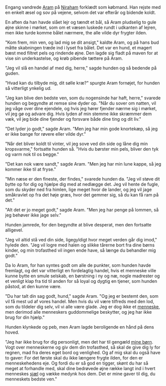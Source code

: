 {{title:Aram og hunden}}
{{author:Laura Holmegaard}}
{{timestamp:2011-01-21T11:03:34Z}}
{{copyright:Aram og hunden}}
Engang vandrede [[Aram]] på [[Niraham]] forklædt som købmand. Han rejste med en enkelt æsel og sov på vejene, selvom det var efterår og bidende koldt.

En aften da han havde slået lejr og tændt et bål, så Aram pludselig to gule øjne skinne i mørket, som om et væsen luskede rundt i udkanten af lejren, men ikke turde komme bålet nærmere, the alle vilde dyr frygter ilden.

"Kom frem, min ven, og lad mig se dit ansigt," kaldte Aram, og på hans bud måtte skabningen træde ind i lyset fra bålet. Det var en hund, et magert bæst med filtret pels og rindende øjne. Den lagde sig fladt på maven for at vise sin underkastelse, og krøb pibende tættere på Aram.

"Jeg vil slå en handel af med dig, herre," sagde hunden og så bedende på guden.

"Hvad kan du tilbyde mig, dit sølle kræ?" spurgte Aram fornøjet, for hunden så vitterligt ynkelig ud.

"Jeg kan blive den bedste ven, som du nogensinde har haft, herre," svarede hunden og begyndte at remse sine dyder op. "Når du sover om natten, vil jeg våge over dine ejendele, og hvis jeg hører fjender nærme sig i mørket, vil jeg gø og advare dig. Hvis lyden af min stemme ikke skræmmer dem væk, vil jeg bide dine fjender og forsvare både dine ting og dit liv."

"Det lyder jo godt," sagde Aram. "Men jeg har min gode knortekæp, så jeg er ikke bange for røvere eller vilde dyr."

"Når det bliver koldt til vinter, vil jeg sove ved din side og låne dig min kropsvarme," fortsatte hunden så. "Hvis du børster min pels, bliver den tyk og varm nok til os begge."

"Det kan nok være sandt," sagde Aram. "Men jeg har min lune kappe, så jeg kommer ikke til at fryse."

"Min næse er den fineste, der findes," svarede hunden da. "Jeg vil støve dit bytte op for dig og hjælpe dig med at nedlægge det. Jeg vil hente de fugle, som du skyder ned fra himlen, lige meget hvor de lander, og jeg vil jage småkravlet op fra det høje græs, hvor det gemmer sig, så du kan få ram på det."

"Alt det er jo meget godt," sagde Aram. "Men jeg har penge på lommen, så jeg behøver ikke jage selv."

Hunden jamrede, for den begyndte at blive desperat, men den fortsatte alligevel.

"Jeg vil altid stå ved din side, ligegyldigt hvor meget verden går dig imod," hylede den. "Jeg vil logre med halen og slikke tårerne bort fra dine børns kinder, og min trofasthed vil ingen ende have, så længe du behandler mig godt."

Da lo Aram, for han syntes godt om alle de punkter, som hunden havde fremlagt, og det var vitterligt en fordelagtig handel, hvis et menneske ville kunne bytte en smule selskab, en børstning i ny og næ, nogle madrester og et venligt klap fra tid til anden for så loyal og dygtig en tjener, som hunden påstod, at den kunne være.

"Du har talt din sag godt, hund," sagde Aram. "Og jeg er bestemt den, som vil få mest ud af vores handel. Men hvis du vil være tilfreds med den lod, som du tildeler dig selv, vil vi alle være glade. Jeg er dog ikke et [[menneske]], men derimod alle menneskers guddommelige beskytter, og jeg har ikke brug for din hjælp."

Hunden klynkede og peb, men Aram lagde beroligende en hånd på dens hoved.

"Jeg har ikke brug for dig personligt, men det har til gengæld [[Arams børn|mine børn]]. Vogt over menneskerne og giv dem din trofasthed, så skal de give dig ly for regnen, mad fra deres eget bord og venlighed. Og af mig skal du også have to gaver: For det første skal du ikke længere frygte ilden, for den er menneskehedens eje. Og fordi du er så god en tigger, skønt du har så meget at forhandle med, skal dine bedrøvede øjne række langt ind i hvert menneskes [[sjæl]] og vække medynk hos dem. Det er mine gaver til dig, du menneskets bedste ven."